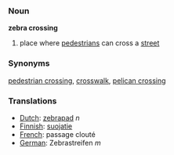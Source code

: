 ===Noun===

'''zebra crossing'''

#place where [[pedestrian]]s can cross a [[street]]

===Synonyms===
[[pedestrian crossing]], [[crosswalk]], [[pelican crossing]]

===Translations===
*[[Dutch]]: [[zebrapad]] ''n''
*[[Finnish]]: [[suojatie]]
*[[French]]: passage clouté
*[[German]]: Zebrastreifen ''m''